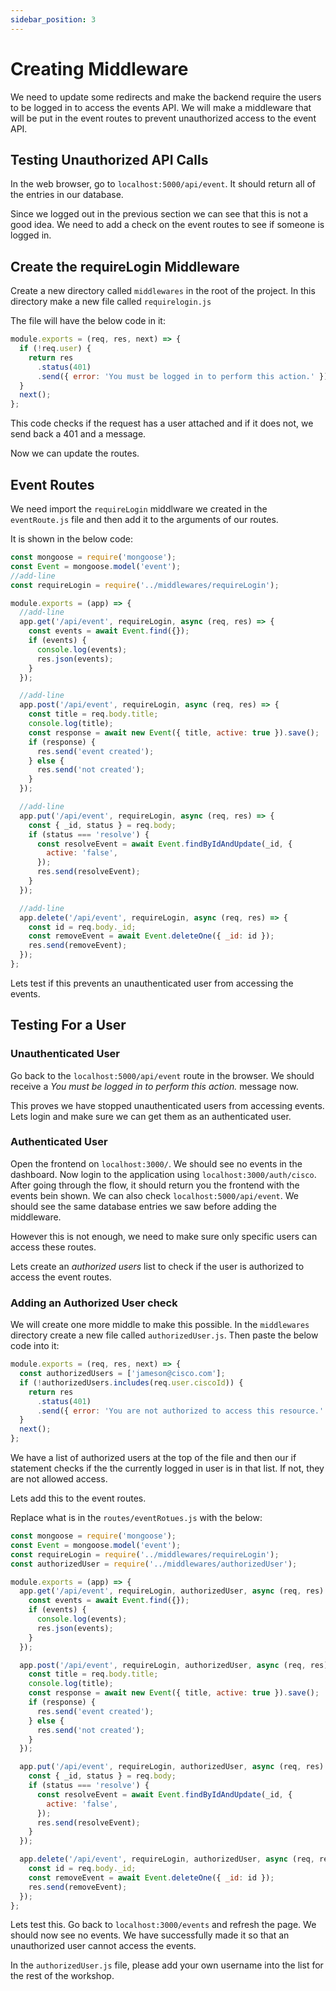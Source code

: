 ```yaml
---
sidebar_position: 3
---
```


# Creating Middleware

We need to update some redirects and make the backend require the users to be logged in to access the events API. We will make a middleware that will be put in the event routes to prevent unauthorized access to the event API.

## Testing Unauthorized API Calls

In the web browser, go to `localhost:5000/api/event`. It should return all of the entries in our database.

Since we logged out in the previous section we can see that this is not a good idea. We need to add a check on the event routes to see if someone is logged in.

## Create the requireLogin Middleware

Create a new directory called `middlewares` in the root of the project. In this directory make a new file called `requirelogin.js`

The file will have the below code in it:

```javascript title=middlewares/requireLogin.js showLineNumbers
module.exports = (req, res, next) => {
  if (!req.user) {
    return res
      .status(401)
      .send({ error: 'You must be logged in to perform this action.' });
  }
  next();
};
```

This code checks if the request has a user attached and if it does not, we send back a 401 and a message.

Now we can update the routes.

## Event Routes

We need import the `requireLogin` middlware we created in the `eventRoute.js` file and then add it to the arguments of our routes.

It is shown in the below code:

```javascript title=routes/eventRoutes.js showLineNumbers
const mongoose = require('mongoose');
const Event = mongoose.model('event');
//add-line
const requireLogin = require('../middlewares/requireLogin');

module.exports = (app) => {
  //add-line
  app.get('/api/event', requireLogin, async (req, res) => {
    const events = await Event.find({});
    if (events) {
      console.log(events);
      res.json(events);
    }
  });

  //add-line
  app.post('/api/event', requireLogin, async (req, res) => {
    const title = req.body.title;
    console.log(title);
    const response = await new Event({ title, active: true }).save();
    if (response) {
      res.send('event created');
    } else {
      res.send('not created');
    }
  });

  //add-line
  app.put('/api/event', requireLogin, async (req, res) => {
    const { _id, status } = req.body;
    if (status === 'resolve') {
      const resolveEvent = await Event.findByIdAndUpdate(_id, {
        active: 'false',
      });
      res.send(resolveEvent);
    }
  });

  //add-line
  app.delete('/api/event', requireLogin, async (req, res) => {
    const id = req.body._id;
    const removeEvent = await Event.deleteOne({ _id: id });
    res.send(removeEvent);
  });
};
```

Lets test if this prevents an unauthenticated user from accessing the events.

## Testing For a User

### Unauthenticated User

Go back to the `localhost:5000/api/event` route in the browser. We should receive a _You must be logged in to perform this action._ message now.

This proves we have stopped unauthenticated users from accessing events. Lets login and make sure we can get them as an authenticated user.

### Authenticated User

Open the frontend on `localhost:3000/`. We should see no events in the dashboard. Now login to the application using `localhost:3000/auth/cisco`. After going through the flow, it should return you the frontend with the events bein shown. We can also check `localhost:5000/api/event`. We should see the same database entries we saw before adding the middleware.

However this is not enough, we need to make sure only specific users can access these routes.

Lets create an _authorized users_ list to check if the user is authorized to access the event routes.

### Adding an Authorized User check

We will create one more middle to make this possible. In the `middlewares` directory create a new file called `authorizedUser.js`. Then paste the below code into it:

```javascript title='middlewares/authorizedUser.js' showLineNumbers
module.exports = (req, res, next) => {
  const authorizedUsers = ['jameson@cisco.com'];
  if (!authorizedUsers.includes(req.user.ciscoId)) {
    return res
      .status(401)
      .send({ error: 'You are not authorized to access this resource.' });
  }
  next();
};
```

We have a list of authorized users at the top of the file and then our if statement checks if the the currently logged in user is in that list. If not, they are not allowed access.

Lets add this to the event routes.

Replace what is in the `routes/eventRotues.js` with the below:

```javascript title='routes/eventRoutes.js' showLineNumbers
const mongoose = require('mongoose');
const Event = mongoose.model('event');
const requireLogin = require('../middlewares/requireLogin');
const authorizedUser = require('../middlewares/authorizedUser');

module.exports = (app) => {
  app.get('/api/event', requireLogin, authorizedUser, async (req, res) => {
    const events = await Event.find({});
    if (events) {
      console.log(events);
      res.json(events);
    }
  });

  app.post('/api/event', requireLogin, authorizedUser, async (req, res) => {
    const title = req.body.title;
    console.log(title);
    const response = await new Event({ title, active: true }).save();
    if (response) {
      res.send('event created');
    } else {
      res.send('not created');
    }
  });

  app.put('/api/event', requireLogin, authorizedUser, async (req, res) => {
    const { _id, status } = req.body;
    if (status === 'resolve') {
      const resolveEvent = await Event.findByIdAndUpdate(_id, {
        active: 'false',
      });
      res.send(resolveEvent);
    }
  });

  app.delete('/api/event', requireLogin, authorizedUser, async (req, res) => {
    const id = req.body._id;
    const removeEvent = await Event.deleteOne({ _id: id });
    res.send(removeEvent);
  });
};
```

Lets test this. Go back to `localhost:3000/events` and refresh the page. We should now see no events. We have successfully made it so that an unauthorized user cannot access the events.

In the `authorizedUser.js` file, please add your own username into the list for the rest of the workshop.
